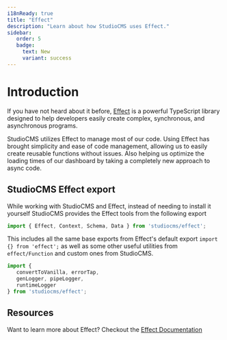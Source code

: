```yaml
---
i18nReady: true
title: "Effect"
description: "Learn about how StudioCMS uses Effect."
sidebar:
   order: 5
   badge:
     text: New
     variant: success
---
```



# Introduction

If you have not heard about it before, [Effect](https://effect.website) is a powerful TypeScript library designed to help developers easily create complex, synchronous, and asynchronous programs.

StudioCMS utilizes Effect to manage most of our code. Using Effect has brought simplicity and ease of code management, allowing us to easily create reusable functions without issues. Also helping us optimize the loading times of our dashboard by taking a completely new approach to async code.

## StudioCMS Effect export

While working with StudioCMS and Effect, instead of needing to install it yourself StudioCMS provides the Effect tools from the following export

```ts twoslash title="example.ts"
import { Effect, Context, Schema, Data } from 'studiocms/effect';
```

This includes all the same base exports from Effect's default export `import {} from 'effect';` as well as some other useful utilities from `effect/Function` and custom ones from StudioCMS.

```ts twoslash title="custom-utils.ts"
import { 
   convertToVanilla, errorTap, 
   genLogger, pipeLogger, 
   runtimeLogger 
} from 'studiocms/effect';
```

## Resources

<ReadMore>Want to learn more about Effect? Checkout the [Effect Documentation](https://effect.website/docs/getting-started/introduction/)</ReadMore>